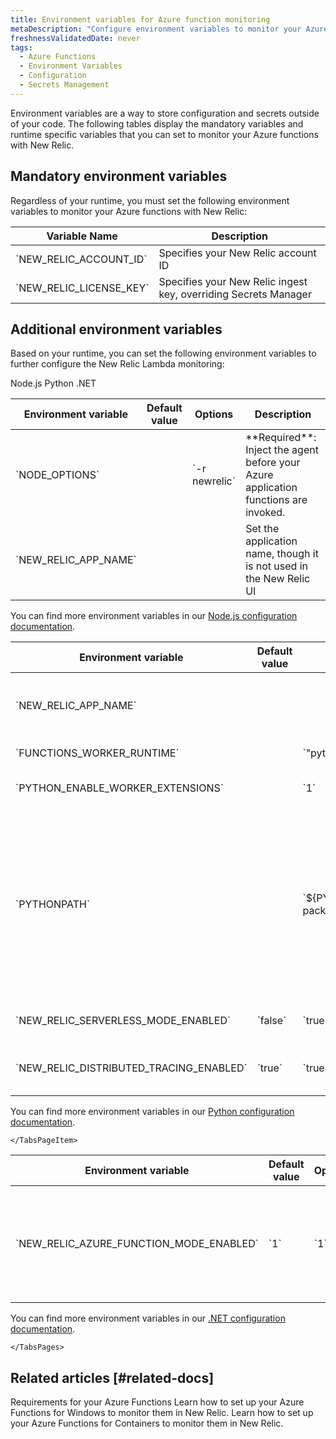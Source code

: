 ```yaml
---
title: Environment variables for Azure function monitoring
metaDescription: "Configure environment variables to monitor your Azure functions with New Relic"
freshnessValidatedDate: never
tags:
  - Azure Functions
  - Environment Variables
  - Configuration
  - Secrets Management
---
```


Environment variables are a way to store configuration and secrets outside of your code. The following tables display the mandatory variables and runtime specific variables that you can set to monitor your Azure functions with New Relic.

## Mandatory environment variables
Regardless of your runtime, you must set the following environment variables to monitor your Azure functions with New Relic:

 <table>
  <thead>
    <tr>
      <th style={{ width: "200px" }}>Variable Name</th>
      <th>Description</th>
    </tr>
  </thead>
  <tbody>
    <tr>
      <td>`NEW_RELIC_ACCOUNT_ID`</td>
      <td>Specifies your New Relic account ID</td>
    </tr>
    <tr>
      <td>`NEW_RELIC_LICENSE_KEY`</td>
      <td>Specifies your New Relic ingest key, overriding Secrets Manager</td>
    </tr>
  </tbody>
</table>


## Additional environment variables

Based on your runtime, you can set the following environment variables to further configure the New Relic Lambda monitoring:



<Tabs>
  <TabsBar>
    <TabsBarItem id="nodejs">Node.js</TabsBarItem>
    <TabsBarItem id="python">Python</TabsBarItem>
    <TabsBarItem id="net">.NET</TabsBarItem>

  </TabsBar>

  <TabsPages>
    <TabsPageItem id="nodejs">
<table>
    <thead>
        <tr>
            <th>Environment variable</th>
            <th>Default value</th>
            <th>Options</th>
            <th>Description</th>
        </tr>
    </thead>
    <tbody>
        <tr>
            <td>`NODE_OPTIONS`</td>
            <td></td>
            <td>`-r newrelic`</td>
            <td>**Required**: Inject the agent before your Azure application functions are invoked. </td>
        </tr>
        <tr>
            <td>`NEW_RELIC_APP_NAME`</td>
            <td></td>
            <td></td>
            <td>Set the application name, though it is not used in the New Relic UI</td>
        </tr>
    </tbody>
</table>

You can find more environment variables in our [Node.js configuration documentation](/docs/apm/agents/nodejs-agent/installation-configuration/nodejs-agent-configuration/).
</TabsPageItem>


<TabsPageItem id="python">
<table>
    <thead>
        <tr>
            <th>Environment variable</th>
            <th>Default value</th>
            <th>Options</th>
            <th>Description</th>
        </tr>
    </thead>
    <tbody>
        <tr>
            <td>`NEW_RELIC_APP_NAME`</td>
            <td></td>
            <td></td>
            <td>Set the application name, though it is not used in the New Relic UI</td>
        </tr>
        <tr>
            <td>`FUNCTIONS_WORKER_RUNTIME`</td>
            <td></td>
            <td>`"python"`</td>
            <td>Set the value to `python`.</td>
        </tr>
        <tr>
            <td>`PYTHON_ENABLE_WORKER_EXTENSIONS`</td>
            <td></td>
            <td>`1`</td>
            <td>Enable the python worker extension.</td>
        </tr>
        <tr>
            <td>`PYTHONPATH`</td>
            <td></td>
            <td>`${PYTHONPATH}:/home/site/wwwroot:/home/site/wwwroot/.python_packages/lib/site-packages`</td>
            <td>Add the installation path of modules installed using `requirements.txt` file to the Python import search paths for your Azure Function App. This ensures that `import` statements can find and use these modules.</td>
        </tr>
        <tr>
            <td>`NEW_RELIC_SERVERLESS_MODE_ENABLED`</td>
            <td>`false`</td>
            <td>`true`, `false`</td>
            <td>Enable serverless mode by setting this to `true`</td>
        </tr>
        <tr>
            <td>`NEW_RELIC_DISTRIBUTED_TRACING_ENABLED`</td>
            <td>`true`</td>
            <td>`true`, `false`</td>
            <td>Generate traces by enabling Distributed Tracing</td>
        </tr>
    </tbody>
</table>

You can find more environment variables in our [Python configuration documentation](/docs/apm/agents/python-agent/configuration/python-agent-configuration/).


    </TabsPageItem>

<TabsPageItem id="net">

<table>
    <thead>
        <tr>
            <th>Environment variable</th>
            <th>Default value</th>
            <th>Options</th>
            <th>Description</th>
        </tr>
    </thead>
    <tbody>
        <tr>
            <td>`NEW_RELIC_AZURE_FUNCTION_MODE_ENABLED`</td>
            <td>`1`</td>
            <td>`1`, `0`</td>
            <td>Azure Function mode is enabled by default. You can disable Azure Function instrumentation by setting the value to `0`.</td>
        </tr>
    </tbody>
</table>

You can find more environment variables in our [.NET configuration documentation](/docs/apm/agents/net-agent/configuration/net-agent-configuration/).
</TabsPageItem>

    </TabsPages>

</Tabs>



## Related articles [#related-docs]

<DocTiles>
    <DocTile title="Compatibility and requirements" path="/docs/serverless-function-monitoring/azure-function-monitoring/compatibility-requirement-azure-monitoring"> Requirements for your Azure Functions</DocTile>
    <DocTile title="Windows instrumentation" path="/docs/serverless-function-monitoring/azure-function-monitoring/windows">Learn how to set up your Azure Functions for Windows to monitor them in New Relic.</DocTile>
    <DocTile title="Container instrumentation" path="/docs/serverless-function-monitoring/azure-function-monitoring/container">Learn how to set up your Azure Functions for Containers to monitor them in New Relic.</DocTile>
</DocTiles>